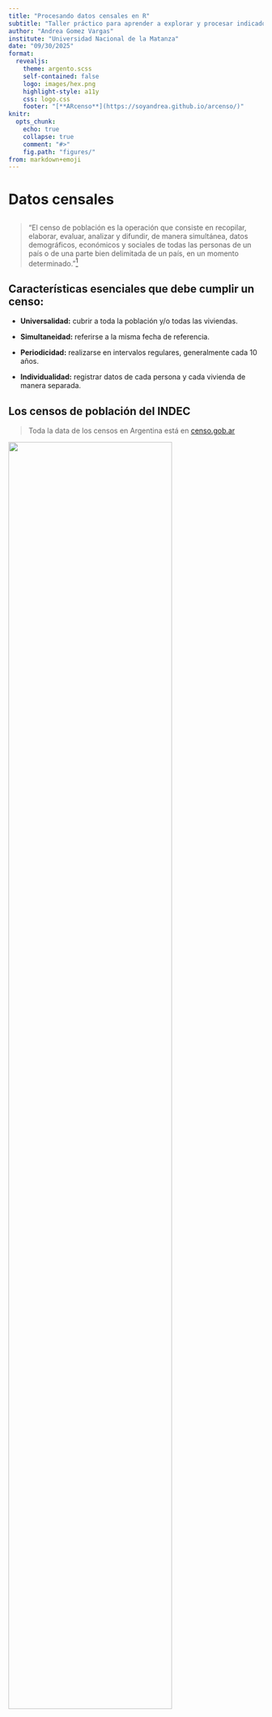 ```yaml
---
title: "Procesando datos censales en R"
subtitle: "Taller práctico para aprender a explorar y procesar indicadores demográficos con los paquetes `ARcenso` y `tidyverse`."
author: "Andrea Gomez Vargas"
institute: "Universidad Nacional de la Matanza"
date: "09/30/2025"
format:
  revealjs: 
    theme: argento.scss
    self-contained: false
    logo: images/hex.png
    highlight-style: a11y
    css: logo.css
    footer: "[**ARcenso**](https://soyandrea.github.io/arcenso/)"
knitr:
  opts_chunk: 
    echo: true
    collapse: true
    comment: "#>"
    fig.path: "figures/"
from: markdown+emoji
---
```


# Datos censales 

## 

> “El censo de población es la operación que consiste en recopilar, elaborar, evaluar, analizar y difundir, de manera simultánea, datos demográficos, económicos y sociales de todas las personas de un país o de una parte bien delimitada de un país, en un momento determinado.”[^1] 


[^1]: [Principios y recomendaciones para los censos de población y habitación - ONU](https://unstats.un.org/unsd/publication/seriesm/seriesm_67rev2s.pdf)


## Características esenciales que debe cumplir un censo:

- **Universalidad:** cubrir a toda la población y/o todas las viviendas.

- **Simultaneidad:** referirse a la misma fecha de referencia.

- **Periodicidad:** realizarse en intervalos regulares, generalmente cada 10 años.

- **Individualidad:** registrar datos de cada persona y cada vivienda de manera separada.


## Los censos de población del INDEC

> Toda la data de los censos en Argentina está en [censo.gob.ar](https://censo.gob.ar/index.php/historia/)

![](images/censos.png){width="80%" fig-align="center"}


## `Importancia de los datos censales`

::: {.incremental}

- Es una herramienta clave para entender las caracteristicas y necesidades de la población.

- Proporcionan datos esenciales para la planificación y el desarrollo de las políticas públicas.

- Planificación social y económica

- Investigación académica y estudios sociales

- Investigaciones de mercado y mucho más...
:::

## `R`

::: {.incremental}

- `R` es una herramienta orientada al trabajo estadístico y análisis de datos.

- Es un software libre y de código abierto, lo que facilita la colaboración y reproducibilidad.

- Existen otros paquetes de datos censales desarrollados en `R` (por ejemplo, `censobr` para Brasil), lo que crea un ecosistema que favorece la interoperabilidad y el aprendizaje compartido.

::: 


## Proceso de trabajo en ciencia de datos con `R`

  ![](images/procesor.png){width=80% fig-align="center"}

## **`ARcenso`** {.smaller}


Es una iniciativa ciudadana que nació de nuestra experiencia profesional con datos censales en el INDEC, motivada por la necesidad de contar con datos accesibles y ordenados, e inspirada en el espíritu colaborativo de la comunidad R. Con el apoyo del Programa de Campeonas de rOpenSci (2023–2024), el proyecto es liderado por Andrea Gómez Vargas, junto a Emanuel Ciardullo como co-desarrollador y Luis D. Verde como mentor.



![](images/SVG Brandpack/icon_lettering_black.svg){width="25%" fig-align="center"} 


## ¿Cuál es la `propuesta`?

<br>

**Generar un paquete que permita disponer de los datos oficiales de los censos nacionales de población en Argentina** provenientes del INDEC desde 1970 hasta 2022, homogeneizados, ordenados y listos para usar.

## Objetivo

> Disponibilidad: de excel a **tablas ordenadas** en R

::::: columns
::: {.column width="70%"}
![cuadro de excel descargado](images/excel.png){width="110%"}
:::

::: {.column width="30%"}
![tabla ordenada en R](images/tabla.png){width="100%"}
:::
:::::

# ¿Por qué?


## `Análisis históricos y memoria digital`

<br>

Actualmente los resultados históricos censales de **1970, 1980, 1991, 2001, 2010 y 2022** están disponibles en distintos formatos a través de libros físicos, PDFs, archivos en formato excel o en REDATAM, sin contar con un sistema o formato unificado que permita trabajar con los datos de estos seis periodos censales como base de datos.


# Antes de las funciones: `Marco conceptual`


## Principios `FAIR` {.smaller}

**Localizable (`Findable`):**

Datos censales centralizados que abarcan seis periodos censales nacionales (1970–2022)

**Accesible (`Accessible`):**

Conjuntos de datos censales públicos, homogenizados, disponibles en formatos abiertos y acompañados de documentación y metadatos completos.

**Interoperable (`Interoperable`):**

Tablas ordenadas (formato tidy) y bien estructuradas que permiten una integración sencilla con otros conjuntos de datos.

**Reutilizable (`Reusable`):**

Incluye descripciones detalladas de variables, codificación estandarizada, licencias abiertas y estructuras de datos reproducibles que facilitan su uso a largo plazo y la comparación entre estudios.


## Estructura y temas de los datos censales según la `ONU` {.smaller}

<br>

::: {.columns}

::: {.column width="5%"}
:::

::: {.column width="30%"}

`Temas del Censo`
**Núcleo:** Variables esenciales
(ej.: edad, sexo, población)

**Núcleo derivado:** Variables calculadas
(ej.: tasas de fecundidad)

**Adicionales:** Temas específicos del país
(ej.: religión)
:::

::: {.column width="5%"}
:::

::: {.column width="30%"}

`Unidades Conceptuales`
**Población:** Personas individuales

**Vivienda:** Unidades habitacionales físicas

**Hogar:** Personas que comparten una vivienda
:::

::: {.column width="30%"}

`Cobertura Geográfica`

**Nacional**: Total del país

**Jurisdicciones**: (23 provincias de Argentina y la Ciudad Autónoma de Buenos Aires)
:::

:::


# `{ARcenso}` :package:


## ¿Cómo usarlo?

<br>

### Instalación

```r
# install.packages("remotes")
remotes::install_github("SoyAndrea/arcenso")
```

<br> <br>

### Activación del paquete

```r
library(arcenso)
```

# Principales funciones

## `get_census()`


> Obtener tablas por año o temática censal

<br>

```r
get_census(year = 1970, 
           topic = "CONDICIONES HABITACIONALES", 
           geolvl = "Total del país")
```



## `check_repository()`

> Chequeo de tablas dispónibles por año o temática censal

<br>

```r
check_repository(year = 1970, 
                 topic = "CONDICIONES HABITACIONALES", 
                 geolvl = "Total del país")
```



## `arcenso()`

> tablero de consulta

```r
arcenso() # shinyapp consulta
```

![](images/shiny.png){width="120%" fig-align="center"}

## Documentación


```r
knitr::include_url("https://soyandrea.github.io/arcenso/",height = 600)
```


## Manos al código

> [Carpeta para descargar scripts de trabajo](https://drive.google.com/drive/folders/1IgGfcNBAMZzf2p83MxH9YJtzyocBx0Pe?usp=sharing)

![](https://i.pinimg.com/originals/9f/ff/73/9fff730a3d58f7973f6e2891ee468a2d.gif)

## Instalación de paquetes de trabajo

<br>

### `ARcenso`

```r
#| echo: true
#| eval: false
install.packages("remotes")
remotes::install_github("SoyAndrea/arcenso")
```

<br>

### `tidyverse`

```r
#| echo: true
#| eval: false
#| 
install.packages("tidyverse")
install.packages("gt")
```

## Activación de paquetes con `library`

<br>

> esto realizo cada vez que use R 

<br>

```r
#| eval: true
#| echo: true
#| message: false
#| warning: false

library(arcenso)
library(tidyverse)
library(gt)
```


## Importo datos con la función `get_census()`

```r
estructura_pba_1970 <- get_census(year = 1970, 
                              topic = "ESTRUCTURA DE POBLACION", 
                              geolvl = "Provincia de Buenos Aires")

estructura_pba_1970
```




## Reviso la estructura de mis datos

```r
str(estructura_pba_1970)
```


## Paso lista de datos a DataFrame

```r
estructura_pba_1970 <- estructura_pba_1970[[1]]

estructura_pba_1970
```


## Calculo indicador con `dplyr`

> Estructura de población por grupos quinquenales de edad según sexo


```r
pba_1970 <- estructura_pba_1970 %>%
  filter(sexo != "Total") %>%
  mutate(
    grupo_de_edad = case_when(
      grupo_de_edad == "0-4" ~ "00-04",
      grupo_de_edad == "5-9" ~ "05-09",
      TRUE ~ grupo_de_edad),
    poblacion = as.numeric(poblacion)) %>%
  group_by(sexo) %>%
  mutate(
    poblacion_rel = if_else(sexo == "Varones", -poblacion / sum(poblacion), 
                                                poblacion /sum(poblacion))) %>%
  ungroup()
```


## Grafico el indicador con `ggplot2`

```r
g1 <- pba_1970 %>%
  ggplot(aes(x = poblacion_rel, 
             y = grupo_de_edad, 
             fill = sexo)) +
  geom_col() +
  scale_fill_manual(values = c("#003049","#6a994e")) +
  scale_x_continuous(
    limits = c(-0.12, 0.12),
    breaks = seq(-0.12, 0.12, by = 0.03),
    labels = paste0(abs(seq(-12, 12, by = 3)), "%") ) +
  labs(
    title = "Gráfico 1. Estructura de población por sexo y grupo de edad.",
    subtitle = "Provincia de Buenos Aires. Año 1970",
    x = "porcentaje",
    y = "grupo de edad",
    fill = " ",
    caption = "Fuente: INDEC, Censo Nacional de Población, Familias y Viviendas 1970." ) +
  theme_bw() +
  theme(legend.position = "bottom")
```


## Gráfico estático con `ggplot2`


```r
g1 # observo el resultado
```

## Tabla de resultado en `gt`

```r
tabla1 <- estructura_pba_1970 %>% 
  pivot_wider(names_from = "sexo", values_from = "poblacion") %>% 
  filter(lugar_nacimiento == "Total") %>% 
  select(-2) %>% 
  mutate(Total = as.numeric(Total),
         Mujeres = as.numeric(Mujeres),
         Varones = as.numeric(Varones))


tabla_pba <- tabla1 %>% 
  gt() %>% 
  tab_header(
    title = "Tabla 1. Estructura de población por sexo y grupo de edad. Provincia de Buenos Aires. Año 1970" ) %>%
  cols_label(
    grupo_de_edad = "Grupo quinquenal de edad"
  ) %>%
  grand_summary_rows(
    columns = c(Total, Varones, Mujeres),
    fns = list("Total población" = ~sum(.))) %>%   
    tab_options(
     heading.align = "left",
     heading.background.color = "#2B5597",
     footnotes.background.color = "#2B5597",
     column_labels.font.weight = "bold"
  ) %>% 
  tab_source_note('Fuente: INDEC, Censo Nacional de Población, Familias y Viviendas 1970.') 
  

```


## Tabla final

```r
tabla_pba
```


## Resultado de trabajo

![](images/procesandor2.png){width=80% fig-align="center"}

# Preguntas


# Gracias :grin:
